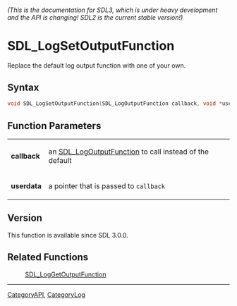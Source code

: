 ====== (This is the documentation for SDL3, which is under heavy development and the API is changing! SDL2 is the current stable version!) ======
= SDL_LogSetOutputFunction =

Replace the default log output function with one of your own.

== Syntax ==

<syntaxhighlight lang='c'>
void SDL_LogSetOutputFunction(SDL_LogOutputFunction callback, void *userdata);
</syntaxhighlight>

== Function Parameters ==

{|
|'''callback'''
|an [[SDL_LogOutputFunction]] to call instead of the default
|-
|'''userdata'''
|a pointer that is passed to <code>callback</code>
|}

== Version ==

This function is available since SDL 3.0.0.

== Related Functions ==

:[[SDL_LogGetOutputFunction]]

----
[[CategoryAPI]], [[CategoryLog]]



